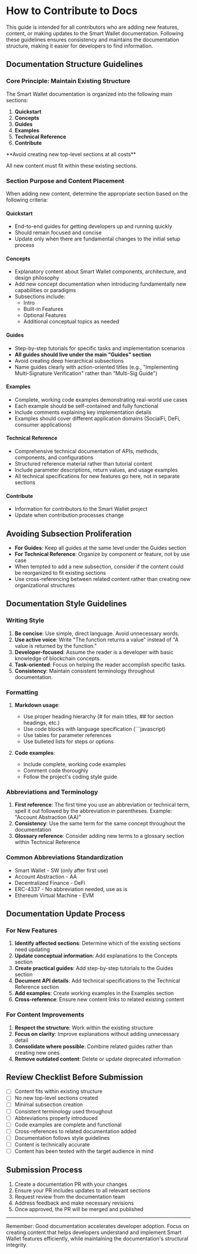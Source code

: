 
# How to Contribute to Docs

This guide is intended for all contributors who are adding new features, content, or making updates to the Smart Wallet documentation.
Following these guidelines ensures consistency and maintains
the documentation structure, making it easier for developers to find information.

## Documentation Structure Guidelines

### Core Principle: Maintain Existing Structure

The Smart Wallet documentation is organized into the following main sections:

1. **Quickstart**
2. **Concepts**
3. **Guides**
4. **Examples**
5. **Technical Reference**
6. **Contribute**

<Callout type="warning">
  **Avoid creating new top-level sections at all costs**
  
  All new content must fit within these existing sections.

</Callout>

### Section Purpose and Content Placement

When adding new content, determine the appropriate section based on the following criteria:

#### Quickstart

- End-to-end guides for getting developers up and running quickly
- Should remain focused and concise
- Update only when there are fundamental changes to the initial setup process

#### Concepts

- Explanatory content about Smart Wallet components, architecture, and design philosophy
- Add new concept documentation when introducing fundamentally new capabilities or paradigms
- Subsections include:
  - Intro
  - Built-in Features
  - Optional Features
  - Additional conceptual topics as needed

#### Guides

- Step-by-step tutorials for specific tasks and implementation scenarios
- **All guides should live under the main "Guides" section**
- Avoid creating deep hierarchical subsections
- Name guides clearly with action-oriented titles (e.g., "Implementing Multi-Signature Verification" rather than "Multi-Sig Guide")

#### Examples

- Complete, working code examples demonstrating real-world use cases
- Each example should be self-contained and fully functional
- Include comments explaining key implementation details
- Examples should cover different application domains (SocialFi, DeFi, consumer applications)

#### Technical Reference

- Comprehensive technical documentation of APIs, methods, components, and configurations
- Structured reference material rather than tutorial content
- Include parameter descriptions, return values, and usage examples
- All technical specifications for new features go here, not in separate sections

#### Contribute

- Information for contributors to the Smart Wallet project
- Update when contribution processes change

## Avoiding Subsection Proliferation

- **For Guides**: Keep all guides at the same level under the Guides section
- **For Technical Reference**: Organize by component or feature, not by use case
- When tempted to add a new subsection, consider if the content could be reorganized to fit existing sections
- Use cross-referencing between related content rather than creating new organizational structures

## Documentation Style Guidelines

### Writing Style

1. **Be concise**: Use simple, direct language. Avoid unnecessary words.
2. **Use active voice**: Write "The function returns a value" instead of "A value is returned by the function."
3. **Developer-focused**: Assume the reader is a developer with basic knowledge of blockchain concepts.
4. **Task-oriented**: Focus on helping the reader accomplish specific tasks.
5. **Consistency**: Maintain consistent terminology throughout documentation.

### Formatting

1. **Markdown usage**:

   - Use proper heading hierarchy (# for main titles, ## for section headings, etc.)
   - Use code blocks with language specification (```javascript)
   - Use tables for parameter references
   - Use bulleted lists for steps or options

2. **Code examples**:
   - Include complete, working code examples
   - Comment code thoroughly
   - Follow the project's coding style guide

### Abbreviations and Terminology

1. **First reference**: The first time you use an abbreviation or technical term, spell it out followed by the abbreviation in parentheses. Example: "Account Abstraction (AA)"
2. **Consistency**: Use the same term for the same concept throughout the documentation
3. **Glossary reference**: Consider adding new terms to a glossary section within Technical Reference

### Common Abbreviations Standardization

- Smart Wallet - SW (only after first use)
- Account Abstraction - AA
- Decentralized Finance - DeFi
- ERC-4337 - No abbreviation needed, use as is
- Ethereum Virtual Machine - EVM

## Documentation Update Process

### For New Features

1. **Identify affected sections**: Determine which of the existing sections need updating
2. **Update conceptual information**: Add explanations to the Concepts section
3. **Create practical guides**: Add step-by-step tutorials to the Guides section
4. **Document API details**: Add technical specifications to the Technical Reference section
5. **Add examples**: Create working examples in the Examples section
6. **Cross-reference**: Ensure new content links to related existing content

### For Content Improvements

1. **Respect the structure**: Work within the existing structure
2. **Focus on clarity**: Improve explanations without adding unnecessary detail
3. **Consolidate where possible**: Combine related guides rather than creating new ones
4. **Remove outdated content**: Delete or update deprecated information

## Review Checklist Before Submission

- [ ] Content fits within existing structure
- [ ] No new top-level sections created
- [ ] Minimal subsection creation
- [ ] Consistent terminology used throughout
- [ ] Abbreviations properly introduced
- [ ] Code examples are complete and functional
- [ ] Cross-references to related documentation added
- [ ] Documentation follows style guidelines
- [ ] Content is technically accurate
- [ ] Content has been tested with the target audience in mind

## Submission Process

1. Create a documentation PR with your changes
2. Ensure your PR includes updates to all relevant sections
3. Request review from the documentation team
4. Address feedback and make necessary revisions
5. Once approved, the PR will be merged and published

---

Remember: Good documentation accelerates developer adoption. Focus on creating content that helps developers understand and implement Smart Wallet features efficiently, while maintaining the documentation's structural integrity.
